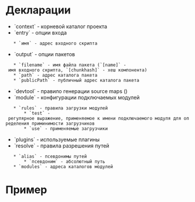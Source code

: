 = Декларации =
* `context` - корневой каталог проекта
* `entry` - опции входа
	* `имя` - адрес входного скрипта
* `output` - опции пакетов
	* `filename` - имя файла пакета (`[name]` - имя входного скрипта, `[chunkhash]` - хеш компонента)
	* `path` - адрес каталога пакета
	* `publicPath` - публичный адрес каталога пакета
* `devtool` - правило генерации source maps ({{https://webpack.js.org/configuration/devtool#devtool|Devtool}})
* `module` - конфигурации подключаемых модулей
	* `rules` - правила загрузки модулей
		* `test` - регулярное выражение, применяемое к имени подключаемого модуля для определения приминимости загрузчиков
		* `use` - применяемые загрузчики
* `plugins` - используемые плагины
* `resolve` - правила разрешения путей
	* `alias` - псевдонимы путей
		* `псевдоним` - абсолютный путь
	* `modules` - адреса каталогов модулей

= Пример =
{{{javascript
module.exports = {
	context: __dirname + '/src',
	// Входной скрипт
  entry: {
		main: './main.js'
	},
	// Выходной пакет
  output: {
		// Имя пакета
    filename: '[name].bundle.js',
		// Каталог пакета
    path: __dirname + '/public/dist',
		// Публичный адрес каталога пакета
		publicPath: '/dist/'
  },
	// Конфигурация подключаемых модули
	module: {
		// Правила подключения модулей
		rules: [
			// Правило подключения стилей
			{
				// Только модули, имя которых оканчивается на .css (на пример import './css/style.css')
				test: /\.css$/,
				// Используемые загрузчики модуля
				use: [
          'style-loader',
          'css-loader'
				]
			}
		]
	},
	resolve: {
		//Псевдонимы путей
		alias: {
			'style': __dirname + '/src/style'
		},
		// Каталоги модулей
		modules: ['node_modules']
	}
};
}}}

